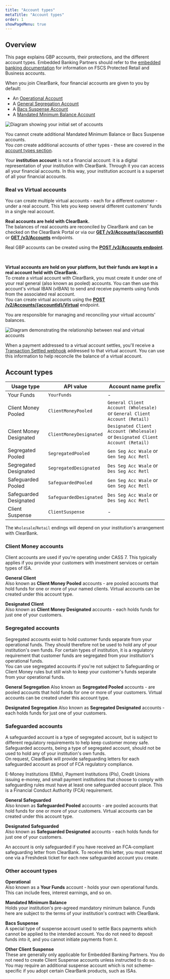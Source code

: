 ```yaml
---
title: "Account types"
metaTitle: "Account types"
order: 1
showPageMenu: true
---
```



## Overview

This page explains GBP accounts, their protections, and the different account types. Embedded Banking Partners should refer to the [embedded banking documentation](/uk/docs/embedded-banking/retail-customers) for information on FSCS Protected Retail and Business accounts.

When you join ClearBank, four financial accounts are given to you by default:

* An [Operational Account](#other-account-types)
* A [General Segregation Account](#segregated-accounts)
* A [Bacs Suspense Account](#other-account-types)
* A [Mandated Minimum Balance Account](#other-account-types)

![Diagram showing your initial set of accounts](/assets/images/Accounts-Day1.svg "Initial set of accounts")

You cannot create additional Mandated Minimum Balance or Bacs Suspense accounts.  
You _can_ create additional accounts of other types - these are covered in the [account types section](account-types).

<Callout colour="blue">
Your <strong>institution account</strong> is not a financial account: it is a digital representation of your institution with ClearBank. Through it you can access all your financial accounts. In this way, your institution account is a superset of all your financial accounts.
</Callout>

### Real vs Virtual accounts

You can create multiple virtual accounts - each for a different customer - under a real account. This lets you keep several different customers' funds in a single real account.

**Real accounts are held with ClearBank.**  
The balances of real accounts are reconciled by ClearBank and can be checked on the ClearBank Portal or via our **[GET /v3/Accounts/\{accountId\}](/uk/docs/gbp-accounts/manage-accounts#get-information-for-an-account-real)** or **[GET /v3/Accounts](/uk/docs/gbp-accounts/manage-accounts#get-information-for-an-account-real)** endpoints.  

Real GBP accounts can be created using the **[POST /v3/Accounts endpoint](/uk/docs/gbp-accounts/manage-accounts#get-all-accounts-real)**.

<br />

**Virtual accounts are held on your platform, but their funds are kept in a real account held with ClearBank.**  
To create a virtual account with ClearBank, you must create it under one of your real general (also known as pooled) accounts. You can then use this account's virtual IBAN (vIBAN) to send and receive payments using funds from the associated real account.  
You can create virtual accounts using the **[POST /v2/Accounts/\{accountId\}/Virtual](/uk/docs/gbp-accounts/manage-accounts#create-accounts-virtual)** endpoint.  

You are responsible for managing and reconciling your virtual accounts' balances.

![Diagram demonstrating the relationship between real and virtual accounts](/assets/images/real-virtual-accounts-explainer.svg "Initial set of accounts")


When a payment addressed to a virtual account settles, you'll receive a [Transaction Settled webhook](../gbp-payments/faster-payments#transaction-settled-webhook) addressed to that virtual account. You can use this information to help reconcile the balance of a virtual account.


## Account types

| Usage type              | API value               | Account name prefix                                                             |
|-------------------------|-------------------------|---------------------------------------------------------------------------------|
| Your Funds              | `YourFunds`             | -                                                                               |
| Client Money Pooled     | `ClientMoneyPooled`     | `General Client Account (Wholesale)` or `General Client Account (Retail)`       |
| Client Money Designated | `ClientMoneyDesignated` | `Designated Client Account (Wholesale)` or `Designated Client Account (Retail)` |
| Segregated Pooled       | `SegregatedPooled`      | `Gen Seg Acc Wsale` or `Gen Seg Acc Retl`                                       |
| Segregated Designated   | `SegregatedDesignated`  | `Des Seg Acc Wsale` or `Des Seg Acc Retl`                                       |
| Safeguarded Pooled      | `SafeguardedPooled`     | `Gen Seg Acc Wsale` or `Gen Seg Acc Retl`                                       |
| Safeguarded Designated  | `SafeguardedDesignated` | `Des Seg Acc Wsale` or `Des Seg Acc Retl`                                       |
| Client Suspense         | `ClientSuspense`        | -                                                                               |

The `Wholesale`/`Retail` endings will depend on your institution's arrangement with ClearBank.

### Client Money accounts

Client accounts are used if you're operating under CASS 7. This typically applies if you provide your customers with investment services or certain types of ISA.

**General Client**  
Also known as **Client Money Pooled** accounts - are pooled accounts that hold funds for one or more of your named clients. Virtual accounts can be created under this account type.

**Designated Client**  
Also known as **Client Money Designated** accounts - each holds funds for just one of your customers.

### Segregated accounts

Segregated accounts exist to hold customer funds separate from your operational funds. They should therefore not be used to hold any of your institution's own funds. For certain types of institution, it is a regulatory requirement that customer funds are segregated from your institution's operational funds.  
You can use segregated accounts if you're not subject to Safeguarding or Client Money rules but still wish to keep your customer's funds separate from your operational funds.

**General Segregation**
Also known as **Segregated Pooled** accounts - are pooled accounts that hold funds for one or more of your customers. Virtual accounts can be created under this account type.

**Designated Segregation**
Also known as **Segregated Designated** accounts - each holds funds for just one of your customers.

### Safeguarded accounts

A safeguarded account is a type of segregated account, but is subject to different regulatory requirements to help keep customer money safe. Safeguarded accounts, being a type of segregated account, should not be used to hold any of your institution's own funds.  
On request, ClearBank will provide safeguarding letters for each safeguarded account as proof of FCA regulatory compliance.

E-Money Institutions (EMIs), Payment Institutions (PIs), Credit Unions issuing e-money, and small payment institutions that choose to comply with safeguarding rules must have at least one safeguarded account place. This is a Financial Conduct Authority (FCA) requirement.

**General Safeguarded**  
Also known as **Safeguarded Pooled** accounts - are pooled accounts that hold funds for one or more of your customers. Virtual accounts can be created under this account type.

**Designated Safeguarded**  
Also known as **Safeguarded Designated** accounts - each holds funds for just one of your customers.

<Callout colour="blue">
An account is only safeguarded if you have received an FCA-compliant safeguarding letter from ClearBank. To receive this letter, you must request one via a Freshdesk ticket for each new safeguarded account you create.
</Callout>

### Other account types

**Operational**  
Also known as a **Your Funds** account - holds your own operational funds. This can include fees, interest earnings, and so on.

**Mandated Minimum Balance**  
Holds your institution's pre-agreed mandatory minimum balance. Funds here are subject to the terms of your institution's contract with ClearBank.

**Bacs Suspense**  
A special type of suspense account used to settle Bacs payments which cannot be applied to the intended account. You do not need to deposit funds into it, and you cannot initiate payments from it.

**Other Client Suspense**  
These are generally only applicable for Embedded Banking Partners. You do not need to create Client Suspense accounts unless instructed to do so. You may require an additional suspense account which is not scheme-specific if you adopt certain ClearBank products, such as ISAs.